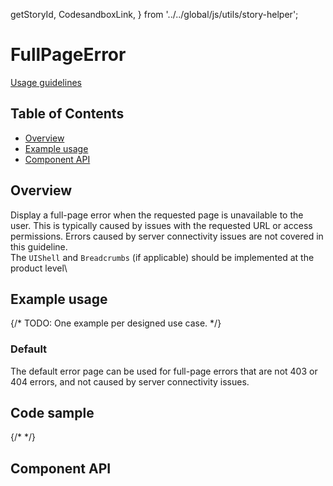   getStoryId,
  CodesandboxLink,
} from '../../global/js/utils/story-helper';

# FullPageError
[Usage guidelines](https://pages.github.ibm.com/cdai-design/pal/patterns/full-page-errors/usage/)

## Table of Contents

- [Overview](#overview)
- [Example usage](#example-usage)
- [Component API](#component-api)

## Overview

Display a full-page error when the requested page is unavailable to the user. This is typically caused by issues with the requested URL or access permissions. Errors caused by server connectivity issues are not covered in this guideline.\
The `UIShell` and `Breadcrumbs` (if
applicable) should be implemented at the product level\

## Example usage

{/* TODO: One example per designed use case. */}

### Default
The default error page can be used for full-page errors that are not 403 or 404 errors, and not caused by server connectivity issues.

<Canvas>
  <Story id={getStoryId(FullPageError.displayName, 'full-page-error')} />
</Canvas>

## Code sample

{/* <CodesandboxLink exampleDirectory="FullPageError" /> */}

## Component API

<ArgsTable />
